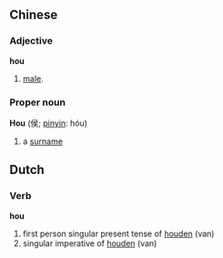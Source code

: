 ==Chinese==
===Adjective===
'''hou'''
# [[male]].
===Proper noun===
'''Hou'''
(&#20399;; [[pinyin]]: hóu)
# a [[surname]]

==Dutch==
===Verb===
'''hou'''

# first person singular present tense of [[houden]] (van)
# singular imperative of [[houden]] (van)